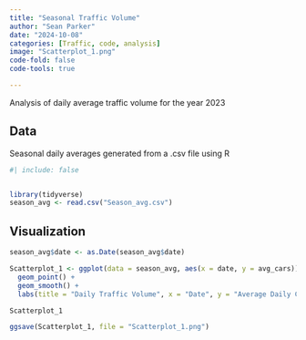 ```yaml
---
title: "Seasonal Traffic Volume"
author: "Sean Parker"
date: "2024-10-08"
categories: [Traffic, code, analysis]
image: "Scatterplot_1.png"
code-fold: false
code-tools: true

---
```


Analysis of daily average traffic volume for the year 2023

## Data

Seasonal daily averages generated from a .csv file using R

```r
#| include: false


library(tidyverse)
season_avg <- read.csv("Season_avg.csv")
```

## Visualization

```r
season_avg$date <- as.Date(season_avg$date)

Scatterplot_1 <- ggplot(data = season_avg, aes(x = date, y = avg_cars)) +
  geom_point() +
  geom_smooth() +
  labs(title = "Daily Traffic Volume", x = "Date", y = "Average Daily Cars")

Scatterplot_1

ggsave(Scatterplot_1, file = "Scatterplot_1.png")

```
